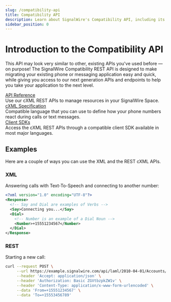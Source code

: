 ---
slug: /compatibility-api
title: Compatibility API
description: Learn about SignalWire's Compatibility API, including its API Reference, the cXML Specification, and available Client SDKs.
sidebar_position: 0
---


# Introduction to the Compatibility API

This API may look very similar to other, existing APIs you've used before — on purpose!
The SignalWire Compatibility REST API is designed to make migrating your existing phone or messaging application easy and quick,
while giving you access to our next generation APIs and endpoints to help you take your application to the next level.

<LamlAdmonition />

<div style={{ marginTop: "3em" }}></div>

<div className={styles.guides}>
  <div className={styles.box}>
    <div className={styles.title}><a href="#">API Reference</a></div>
    <div className={styles.description}>
      Use our cXML REST APIs to manage resources in your SignalWire Space.
    </div>
    <a href="/rest/compatibility-api" target="_self"></a>
  </div>

  <div className={styles.box}>
    <div className={styles.title}><a href="#">cXML Specification</a></div>
    <div className={styles.description}>
      Compatible language that you can use to define how your phone numbers react during calls or text messages.
    </div>
    <a href="/compatibility-api/cxml"></a>
  </div>

  <div className={styles.box}>
    <div className={styles.title}><a href="#"> Client SDKs</a></div>
    <div className={styles.description}>
      Access the cXML REST APIs through a compatible client SDK available in most major languages.
    </div>
    <a href="/compatibility-api/sdks"></a>
  </div>
</div>

## Examples

Here are a couple of ways you can use the XML and the REST cXML APIs.

### XML

Answering calls with Text-To-Speech and connecting to another number:

```xml
<?xml version="1.0" encoding="UTF-8"?>
<Response>
  <!-- Say and Dial are examples of Verbs -->
  <Say>Connecting you...</Say>
  <Dial>
    <!-- Number is an example of a Dial Noun -->
    <Number>+15551234567</Number>
  </Dial>
</Response>
```

### REST

Starting a new call:

```bash
curl --request POST \
     --url https://example.signalwire.com/api/laml/2010-04-01/Accounts/my-project-id/Calls \
     --header 'Accept: application/json' \
     --header 'Authorization: Basic ZGVtbzpkZW1v' \
     --header 'Content-Type: application/x-www-form-urlencoded' \
     --data 'From=+15551234567' \
     --data 'To=+15553456789'
```
